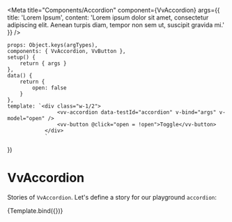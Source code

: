 

<Meta
	title="Components/Accordion"
	component={VvAccordion}
	args={{
		title: 'Lorem Ipsum',
		content:
			'Lorem ipsum dolor sit amet, consectetur adipiscing elit. Aenean turpis diam, tempor non sem ut, suscipit gravida mi.'
	}}
/>

	props: Object.keys(argTypes),
	components: { VvAccordion, VvButton },
	setup() {
		return { args }
	},
	data() {
		return {
			open: false
		}
	},
	template: `<div class="w-1/2">
					<vv-accordion data-testId="accordion" v-bind="args" v-model="open" />
					<vv-button @click="open = !open">Toggle</vv-button>
				</div>
				`
})

# VvAccordion

Stories of `VvAccordion`.
Let's define a story for our playground `accordion`:

<Canvas>
	<Story name="vv-accordion" play={accordionTest} args={{}}>
		{Template.bind({})}
	</Story>
</Canvas>
